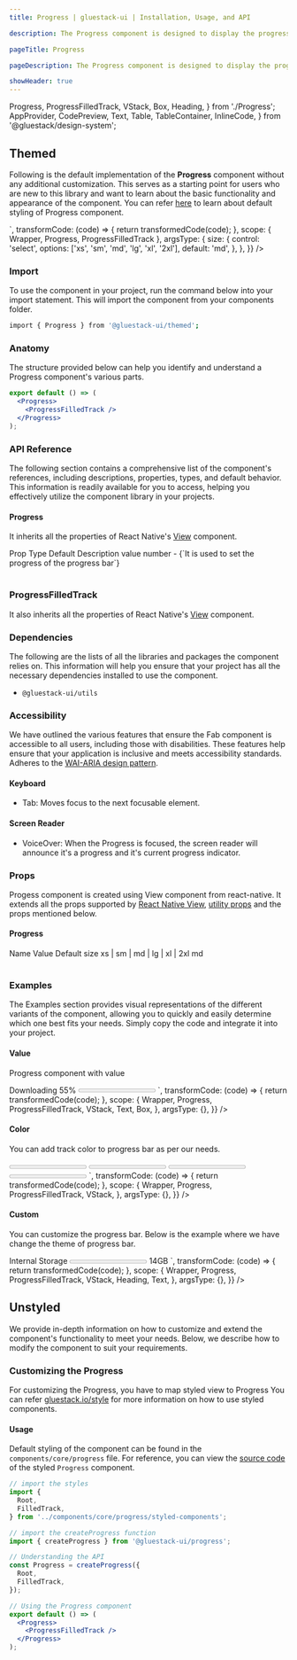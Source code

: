 ```yaml
---
title: Progress | gluestack-ui | Installation, Usage, and API

description: The Progress component is designed to display the progress of a task that involves multiple steps and takes some time to complete. It helps users stay informed about the current status of a lengthy process.

pageTitle: Progress

pageDescription: The Progress component is designed to display the progress of a task that involves multiple steps and takes some time to complete. It helps users stay informed about the current status of a lengthy process.

showHeader: true
---
```



<Meta title="components/Feedback/Progress" />

  Progress,
  ProgressFilledTrack,
  VStack,
  Box,
  Heading,
} from './Progress';
  AppProvider,
  CodePreview,
  Text,
  Table,
  TableContainer,
  InlineCode,
} from '@gluestack/design-system';


## Themed

Following is the default implementation of the **Progress** component without any additional customization. This serves as a starting point for users who are new to this library and want to learn about the basic functionality and appearance of the component. You can refer [here](https://github.com/gluestack/gluestack-ui/tree/main/packages/themed/src/components/Progress/styled-components) to learn about default styling of Progress component.

<AppProvider>
  <CodePreview
    showComponentRenderer={true}
    showArgsController={true}
    metaData={{
      code: `
       <Progress value={40} w={300} {...props} >
          <ProgressFilledTrack />
        </Progress>
      `,
      transformCode: (code) => {
        return transformedCode(code);
      },
      scope: { Wrapper, Progress, ProgressFilledTrack },
      argsType: {
        size: {
          control: 'select',
          options: ['xs', 'sm', 'md', 'lg', 'xl', '2xl'],
          default: 'md',
        },
      },
    }}
  />
</AppProvider>

<br />

### Import

To use the component in your project, run the command below into your import statement. This will import the component from your components folder.

```bash
import { Progress } from '@gluestack-ui/themed';
```

### Anatomy

The structure provided below can help you identify and understand a Progress component's various parts.

```jsx
export default () => (
  <Progress>
    <ProgressFilledTrack />
  </Progress>
);
```

### API Reference

The following section contains a comprehensive list of the component's references, including descriptions, properties, types, and default behavior. This information is readily available for you to access, helping you effectively utilize the component library in your projects.

#### Progress

It inherits all the properties of React Native's [View](https://reactnative.dev/docs/view) component.

<AppProvider>
  <TableContainer>
    <Table>
      <Table.THead>
        <Table.TR>
          <Table.TH>
            <Table.TText>Prop</Table.TText>
          </Table.TH>
          <Table.TH>
            <Table.TText>Type</Table.TText>
          </Table.TH>
          <Table.TH>
            <Table.TText>Default</Table.TText>
          </Table.TH>
          <Table.TH>
            <Table.TText>Description</Table.TText>
          </Table.TH>
        </Table.TR>
      </Table.THead>
      <Table.TBody>
        <Table.TR>
          <Table.TD>
            <Table.TText>
              <InlineCode>value</InlineCode>
            </Table.TText>
          </Table.TD>
          <Table.TD>
            <Table.TText>number</Table.TText>
          </Table.TD>
          <Table.TD>
            <Table.TText>-</Table.TText>
          </Table.TD>
          <Table.TD>
            <Table.TText>{`It is used to set the progress of the progress bar`}</Table.TText>
          </Table.TD>
        </Table.TR>
      </Table.TBody>
    </Table>
  </TableContainer>
</AppProvider>

### ProgressFilledTrack

It also inherits all the properties of React Native's [View](https://reactnative.dev/docs/view) component.

### Dependencies

The following are the lists of all the libraries and packages the component relies on. This information will help you ensure that your project has all the necessary dependencies installed to use the component.

- `@gluestack-ui/utils`

### Accessibility

We have outlined the various features that ensure the Fab component is accessible to all users, including those with disabilities. These features help ensure that your application is inclusive and meets accessibility standards. Adheres to the [WAI-ARIA design pattern](https://developer.mozilla.org/en-US/docs/Web/Accessibility/ARIA/Roles/progressbar_role).

#### Keyboard

- Tab: Moves focus to the next focusable element.

#### Screen Reader

- VoiceOver: When the Progress is focused, the screen reader will announce it's a progress and it's current progress indicator.

### Props

Progess component is created using View component from react-native. It extends all the props supported by [React Native View](https://reactnative.dev/docs/view#props), [utility props](https://ui.gluestack.io/docs/styling/utility-and-sx-props) and the props mentioned below.

#### Progress

<AppProvider>
  <TableContainer>
    <Table>
      <Table.THead>
        <Table.TR>
          <Table.TH>
            <Table.TText>Name</Table.TText>
          </Table.TH>
          <Table.TH>
            <Table.TText>Value</Table.TText>
          </Table.TH>
          <Table.TH>
            <Table.TText>Default</Table.TText>
          </Table.TH>
        </Table.TR>
      </Table.THead>
      <Table.TBody>
        <Table.TR>
          <Table.TD>
            <Table.TText>
              <InlineCode>size</InlineCode>
            </Table.TText>
          </Table.TD>
          <Table.TD>
            <Table.TText>xs | sm | md | lg | xl | 2xl</Table.TText>
          </Table.TD>
          <Table.TD>
            <Table.TText>md</Table.TText>
          </Table.TD>
        </Table.TR>
      </Table.TBody>
    </Table>
  </TableContainer>
</AppProvider>

### Examples

The Examples section provides visual representations of the different variants of the component, allowing you to quickly and easily determine which one best fits your needs. Simply copy the code and integrate it into your project.

#### Value

Progress component with value

<AppProvider>
  <CodePreview
    showComponentRenderer={true}
    showArgsController={false}
    metaData={{
      code: `
      <VStack space="lg">
        <Text size="lg">Downloading 55%</Text>
        <Progress value={55} w='$80' h='$1'>
          <ProgressFilledTrack h='$1' />
        </Progress>
      </VStack>
    `,
      transformCode: (code) => {
        return transformedCode(code);
      },
      scope: {
        Wrapper,
        Progress,
        ProgressFilledTrack,
        VStack,
        Text,
        Box,
      },
      argsType: {},
    }}
  />
</AppProvider>

#### Color

You can add track color to progress bar as per our needs.

<AppProvider>
  <CodePreview
    showComponentRenderer={true}
    showArgsController={false}
    metaData={{
      code: `
        <VStack space="3xl">
          <Progress value={46} w='$96' h='$2' size="sm">
            <ProgressFilledTrack bg="$emerald600"/>
          </Progress>
          <Progress value={46} w='$96' h='$2' size="sm">
            <ProgressFilledTrack bg="$amber600"/>
          </Progress>
          <Progress value={46} w='$96' h='$2' size="sm">
            <ProgressFilledTrack bg="$fuchsia600"/>
          </Progress>
          <Progress value={46} w='$96' h='$2' size="sm">
            <ProgressFilledTrack bg="$cyan600"/>
          </Progress>
        </VStack>
      `,
      transformCode: (code) => {
        return transformedCode(code);
      },
      scope: {
        Wrapper,
        Progress,
        ProgressFilledTrack,
        VStack,
      },
      argsType: {},
    }}
  />
</AppProvider>

#### Custom

You can customize the progress bar. Below is the example where we have change the theme of progress bar.

<AppProvider>
  <CodePreview
    showComponentRenderer={true}
    showArgsController={false}
    metaData={{
      code: `
        <VStack space="lg">
        <Heading>Internal Storage</Heading>
        <Progress value={46} w={410} h={8} bg="$lime100">
          <ProgressFilledTrack h={8} bg="$lime500" />
        </Progress>
        <Text sizze="md">14GB</Text>
        </VStack>
      `,
      transformCode: (code) => {
        return transformedCode(code);
      },
      scope: {
        Wrapper,
        Progress,
        ProgressFilledTrack,
        VStack,
        Heading,
        Text,
      },
      argsType: {},
    }}
  />
</AppProvider>

## Unstyled

We provide in-depth information on how to customize and extend the component's functionality to meet your needs. Below, we describe how to modify the component to suit your requirements.

### Customizing the Progress

For customizing the Progress, you have to map styled view to Progress You can refer [gluestack.io/style](/style) for more information on how to use styled components.

#### Usage

Default styling of the component can be found in the `components/core/progress` file. For reference, you can view the [source code](https://github.com/gluestack/gluestack-ui/blob/main/packages/themed/src/components/Progress) of the styled `Progress` component.

```jsx
// import the styles
import {
  Root,
  FilledTrack,
} from '../components/core/progress/styled-components';

// import the createProgress function
import { createProgress } from '@gluestack-ui/progress';

// Understanding the API
const Progress = createProgress({
  Root,
  FilledTrack,
});

// Using the Progress component
export default () => (
  <Progress>
    <ProgressFilledTrack />
  </Progress>
);
```
